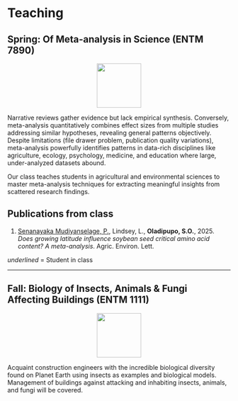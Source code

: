 # Teaching

## Spring: Of Meta-analysis in Science (ENTM 7890)

<p align="center">
  <img src="assets/images/meta-analysis-icon.png" width="100px">
</p>

Narrative reviews gather evidence but lack empirical synthesis. Conversely, meta-analysis quantitatively combines effect sizes from multiple studies addressing similar hypotheses, revealing general patterns objectively. Despite limitations (file drawer problem, publication quality variations), meta-analysis powerfully identifies patterns in data-rich disciplines like agriculture, ecology, psychology, medicine, and education where large, under-analyzed datasets abound.

Our class teaches students in agricultural and environmental sciences to master meta-analysis techniques for extracting meaningful insights from scattered research findings.

## Publications from class
1.	<span style="text-decoration: underline;">Senanayaka Mudiyanselage, P.</span>, Lindsey, L., **Oladipupo, S.O.**, 2025. _Does growing latitude influence soybean seed critical amino acid content? A meta-analysis_. Agric. Environ. Lett.

_underlined_ = Student in class


---

## Fall: Biology of Insects, Animals & Fungi Affecting Buildings (ENTM 1111)

<p align="center">
  <img src="assets/images/insect-icon.png" width="100px">
</p>

Acquaint construction engineers with the incredible biological diversity found on Planet Earth using insects as examples and biological models. Management of buildings against attacking and inhabiting insects, animals, and fungi will be covered. 